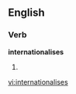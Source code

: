 ==English==

===Verb===
'''internationalises'''

# {{third-person singular of|[[internationalise]]}}

[[vi:internationalises]]
